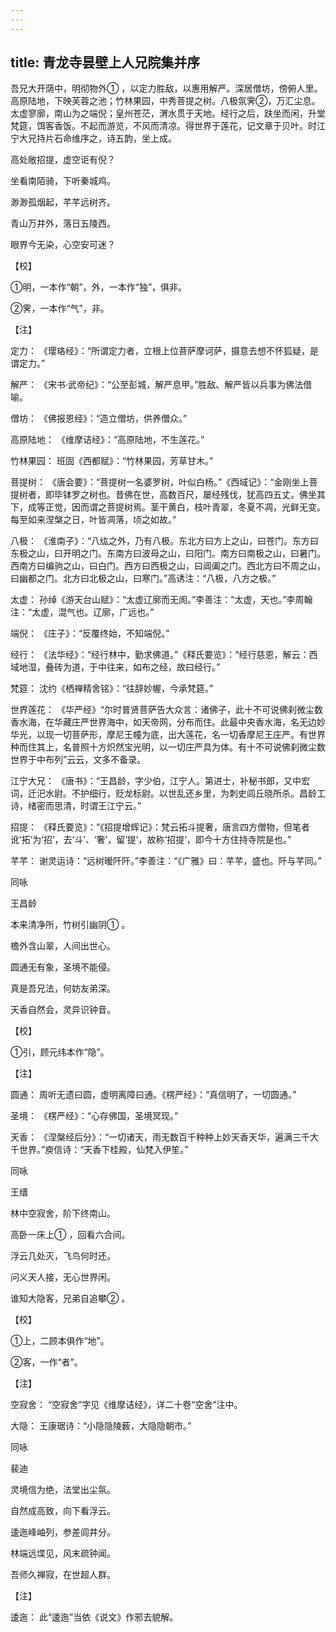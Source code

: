 ```yaml
---
---
---
```

title: 青龙寺昙壁上人兄院集并序
---




吾兄大开荫中，明彻物外① ，以定力胜敌，以惠用解严。深居僧坊，傍俯人里。高原陆地，下映芙蓉之池；竹林果园，中秀菩提之树。八极氛霁②，万汇尘息。太虚寥廓，南山为之端倪；皇州苍茫，渭水贯于天地。经行之后，趺坐而闲，升堂梵筵，饵客香饭。不起而游览，不风而清凉。得世界于莲花，记文章于贝叶。时江宁大兄持片石命维序之，诗五韵，坐上成。

高处敞招提，虚空讵有倪？

坐看南陌骑，下听秦城鸡。

渺渺孤烟起，芊芊远树齐。

青山万井外，落日五陵西。

眼界今无染，心空安可迷？

【校】

①明，一本作“朝”，外，一本作“独”，俱非。

②霁，一本作“气”，非。

【注】

定力： 《璎珞经》：“所谓定力者，立根上位菩萨摩诃萨，摄意去想不怀狐疑，是谓定力。”

解严： 《宋书·武帝纪》：“公至彭城，解严息甲。”胜敌、解严皆以兵事为佛法借喻。

僧坊： 《佛报恩经》：“造立僧坊，供养僧众。”

高原陆地： 《维摩诘经》：“高原陆地，不生莲花。”

竹林果园： 班固《西都赋》：“竹林果园，芳草甘木。”

菩提树： 《唐会要》：“菩提树一名婆罗树，叶似白杨。”《西域记》：“金刚坐上菩提树者，即毕钵罗之树也。昔佛在世，高数百尺，屡经残伐，犹高四五丈。佛坐其下，成等正觉，因而谓之菩提树焉。茎干黄白，枝叶青翠，冬夏不凋，光鲜无变。每至如来涅槃之日，叶皆凋落，顷之如故。”

八极： 《淮南子》：“八纮之外，乃有八极。东北方曰方上之山，曰苍门。东方曰东极之山，曰开明之门。东南方曰波母之山，曰阳门。南方曰南极之山，曰暑门。西南方曰编驹之山，曰白门。西方曰西极之山，曰阊阖之门。西北方曰不周之山，曰幽都之门。北方曰北极之山，曰寒门。”高诱注：“八极，八方之极。”

太虚： 孙绰《游天台山赋》：“太虚辽廓而无阂。”李善注：“太虚，天也。”李周翰注：“太虚，混气也。辽廓，广远也。”

端倪： 《庄子》：“反覆终始，不知端倪。”

经行： 《法华经》：“经行林中，勤求佛道。”《释氏要览》：“经行慈恩，解云：西域地湿，叠砖为道，于中往来，如布之经，故曰经行。”

梵筵： 沈约《栖禅精舍铭》：“往辞妙幄，今承梵筵。”

世界莲花： 《华严经》“尔时普贤菩萨告大众言：诸佛子，此十不可说佛刹微尘数香水海，在华藏庄严世界海中，如天帝网，分布而住。此最中央香水海，名无边妙华光，以现一切菩萨形，摩尼王幢为底，出大莲花，名一切香摩尼王庄严。有世界种而住其上，名普照十方炽然宝光明，以一切庄严具为体。有十不可说佛刹微尘数世界于中布列”云云，文多不备录。

江宁大兄： 《唐书》：“王昌龄，字少伯，江宁人。第进士，补秘书郎，又中宏词，迁汜水尉。不护细行，贬龙标尉。以世乱还乡里，为刺史闾丘晓所杀。昌龄工诗，绪密而思清，时谓王江宁云。”

招提： 《释氏要览》：“《招提增辉记》：梵云拓斗提奢，唐言四方僧物，但笔者讹‘拓’为‘招’，去‘斗’、‘奢’，留‘提’，故称‘招提’，即今十方住持寺院是也。”

芊芊： 谢灵运诗：“远树暧阡阡。”李善注：“《广雅》曰：芊芊，盛也。阡与芊同。”





同咏


王昌龄

本来清净所，竹树引幽阴① 。

檐外含山翠，人间出世心。

圆通无有象，圣境不能侵。

真是吾兄法，何妨友弟深。

天香自然会，灵异识钟音。

【校】

①引，顾元纬本作“隐”。

【注】

圆通： 周听无遗曰圆，虚明离障曰通。《楞严经》：“真信明了，一切圆通。”

圣境： 《楞严经》：“心存佛国，圣境冥现。”

天香： 《涅槃经后分》：“一切诸天，雨无数百千种种上妙天香天华，遍满三千大千世界。”庾信诗：“天香下桂殿，仙梵入伊笙。”





同咏


王缙

林中空寂舍，阶下终南山。

高卧一床上① ，回看六合间。

浮云几处灭，飞鸟何时还。

问义天人接，无心世界闲。

谁知大隐客，兄弟自追攀② 。

【校】

①上，二顾本俱作“地”。

②客，一作“者”。

【注】

空寂舍： “空寂舍”字见《维摩诘经》，详二十卷“空舍”注中。

大隐： 王康琚诗：“小隐隐陵薮，大隐隐朝市。”





同咏


裴迪

灵境信为绝，法堂出尘氛。

自然成高致，向下看浮云。

逶迤峰岫列，参差闾井分。

林端远堞见，风末疏钟闻。

吾师久禅寂，在世超人群。

【注】

逶迤： 此“逶迤”当依《说文》作邪去貌解。